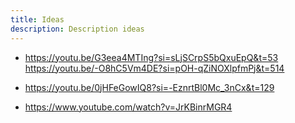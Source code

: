 ```yaml
---
title: Ideas
description: Description ideas
---
```



- https://youtu.be/G3eea4MTIng?si=sLjSCrpS5bQxuEpQ&t=53
https://youtu.be/-O8hC5Vm4DE?si=pOH-qZiNOXlpfmPj&t=514

- https://youtu.be/0jHFeGowIQ8?si=-EznrtBl0Mc_3nCx&t=129

- https://www.youtube.com/watch?v=JrKBinrMGR4